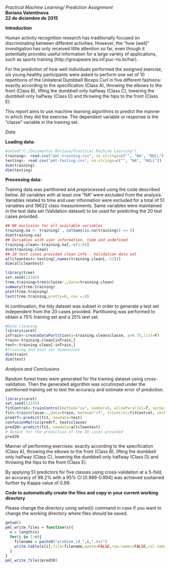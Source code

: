 
*Practical Machine Learning/ Prediction Assignment*   
**Boriana Valentinova**   
**22 de diciembre de 2015**  


**Introduction**

Human activity recognition research has traditionally focused on discriminating between different activities. However, the "how (well)" investigation has only received little attention so far, even though it potentially provides useful information for a large variety of applications, such as sports training (http://groupware.les.inf.puc-rio.br/har).

For the prediction of how well individuals performed the assigned exercise, six young healthy participants were asked to perform one set of 10 repetitions of the Unilateral Dumbbell Biceps Curl in five different fashions: exactly according to the specification (Class A), throwing the elbows to the front (Class B), lifting the dumbbell only halfway (Class C), lowering the dumbbell only halfway (Class D) and throwing the hips to the front (Class E).

This report aims to use machine learning algorithms to predict the manner in which they did the exercise. The dependent variable or response is the "classe" variable in the training set.


*Data*

**Loading data:**

```r
#setwd("C:/Documentos Boriana/Practical Machine Learning")
training<- read.csv("pml-training.csv", na.strings=c("", "NA", "NULL"))
testing<- read.csv("pml-testing.csv", na.strings=c("", "NA", "NULL"))
dim(training)
dim(testing)
```

**Processing data:**

Training data was partitioned and preprocessed using the code described below. All variables with at least one "NA" were excluded from the analysis. Variables related to time and user information were excluded for a total of 51 variables and 19622 class measurements. Same variables were maintained in the test data set (Validation dataset) to be used for predicting the 20 test cases provided.

```r
## NA exclusion for all available variables
training.na <- training[ , colSums(is.na(training)) == 0]
dim(training.na)
## Variables with user information, time and undefined
training.clean<-training.na[,-c(1:8)]
dim(training.clean)
## 20 test cases provided clean info - Validation data set
allcleantest<-testing[,names(training.clean[,-52])]
dim(allcleantest)
```

```r
library(tree)
set.seed(12345)
tree.training=tree(classe~.,data=training.clean)
summary(tree.training)
plot(tree.training)
text(tree.training,pretty=0, cex =.8)
```
 
In continuation, the tidy dataset was subset in order to generate a test set independent from the 20 cases provided. Partitioning was performed to obtain a 75% training set and a 25% test set.

```r
#Data cleaning
library(caret)
inTrain<-createDataPartition(y=training.clean$classe, p=0.75,list=F)
train<-training.clean[inTrain,] 
test<-training.clean[-inTrain,] 
#Training and test set dimensions
dim(train)
dim(test)
```

*Analysis and Conclusions*

Random forest trees were generated for the training dataset using cross-validation. Then the generated algorithm was scrutinized under the partitioned training set to test the accuracy and estimate error of prediction.

```r
library(caret)
set.seed(13335)
fitControl<-trainControl(method="cv", number=5, allowParallel=T, verbose=T)
fit<-train(classe~.,data=train, method="rf", trControl=fitControl, verbose=F)
predrf<-predict(fit, newdata=test)
confusionMatrix(predrf, test$classe)
pred20<-predict(fit, newdata=allcleantest)
# Output for the prediction of the 20 cases provided
pred20
```

Manner of performing exercises: exactly according to the specification (Class A), throwing the elbows to the front (Class B), lifting the dumbbell only halfway (Class C), lowering the dumbbell only halfway (Class D) and throwing the hips to the front (Class E).

By applying 51 predictors for five classes using cross-validation at a 5-fold, an accuracy of 99.2% with a 95% CI [0.989-0.994] was achieved sustained further by Kappa value of 0.99.

**Code to automatically create the files and copy in your current working directory**

Please change the directory using setwd() command in case if you want to change the working directory where files should be saved.

```r
getwd()
pml_write_files = function(x){
  n = length(x)
  for(i in 1:n){
    filename = paste0("problem_id_",i,".txt")
    write.table(x[i],file=filename,quote=FALSE,row.names=FALSE,col.names=FALSE)
  }
}
pml_write_files(pred20)
```


